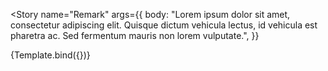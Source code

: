 

<!--👇 The title prop determines where your story goes in the story list -->

<Meta title="Text Elements" component={Component} />

<!--👇 We create a “template” of how args map to rendering -->


<!-- 👇 The args you need here will depend on your component -->

<Story
  name="Remark"
  args={{
    body: "Lorem ipsum dolor sit amet, consectetur adipiscing elit. Quisque dictum vehicula lectus, id vehicula est pharetra ac. Sed fermentum mauris non lorem vulputate.",
  }}
>
  {Template.bind({})}
</Story>
